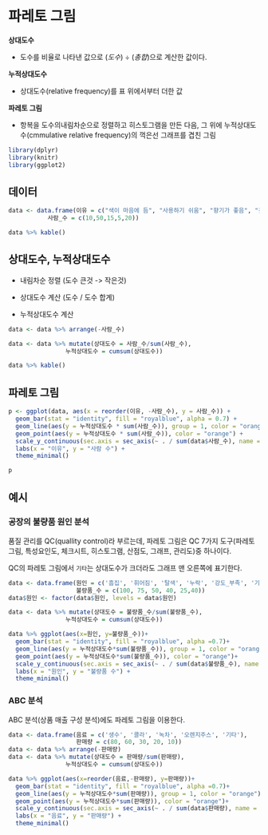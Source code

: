 # 파레토 그림

<b>상대도수</b>

-   도수를 비율로 나타낸 값으로 $(도수)\ \div\ (총합)$으로 계산한 값이다.

<b>누적상대도수</b>

-   상대도수(relative frequency)를 표 위에서부터 더한 값

<b>파레토 그림</b>

-   항복을 도수의내림차순으로 정렬하고 히스토그램을 만든 다음, 그 위에 누적상대도수(cmmulative relative frequency)의 꺽은선 그래프를 겹친 그림

```r
library(dplyr)
library(knitr)
library(ggplot2)
```

## 데이터

```r
data <- data.frame(이유 = c("색이 마음에 듬", "사용하기 쉬움", "향기가 좋음", "갖고 다니기 편함", "귀여움"),
           사람_수 = c(10,50,15,5,20))

data %>% kable()
```

## 상대도수, 누적상대도수

-   내림차순 정렬 (도수 큰것 -\> 작은것)

-   상대도수 계산 (도수 / 도수 합계)

-   누적상대도수 계산

```r
data <- data %>% arrange(-사람_수)

data <- data %>% mutate(상대도수 = 사람_수/sum(사람_수),
                누적상대도수 = cumsum(상대도수))

data %>% kable()
```

## 파레토 그림

```r
p <- ggplot(data, aes(x = reorder(이유, -사람_수), y = 사람_수)) +
  geom_bar(stat = "identity", fill = "royalblue", alpha = 0.7) +
  geom_line(aes(y = 누적상대도수 * sum(사람_수)), group = 1, color = "orange") +
  geom_point(aes(y = 누적상대도수 * sum(사람_수)), color = "orange") +
  scale_y_continuous(sec.axis = sec_axis(~ . / sum(data$사람_수), name = "누적상대도수")) +
  labs(x = "이유", y = "사람 수") +
  theme_minimal()

p
```

## 예시

### 공장의 불량품 원인 분석

품질 관리를 QC(quallity control)라 부르는데, 파레토 그림은 QC 7가지 도구(파레토 그림, 특성요인도, 체크시트, 히스토그램, 산점도, 그래프, 관리도)중 하나이다.

QC의 파레토 그림에서 `기타`는 상대도수가 크더라도 그래프 맨 오른쪽에 표기한다.

```r
data <- data.frame(원인 = c('흠집', '휘어짐', '탈색', '누락', '강도_부족', '기타'),
                   불량품_수 = c(100, 75, 50, 40, 25,40))
data$원인 <- factor(data$원인, levels = data$원인)

data <- data %>% mutate(상대도수 = 불량품_수/sum(불량품_수),
                누적상대도수 = cumsum(상대도수))

data %>% ggplot(aes(x=원인, y=불량품_수))+
  geom_bar(stat = "identity", fill = "royalblue", alpha =0.7)+
  geom_line(aes(y = 누적상대도수*sum(불량품_수)), group = 1, color = "orange")+
  geom_point(aes(y = 누적상대도수*sum(불량품_수)), color = "orange")+
  scale_y_continuous(sec.axis = sec_axis(~ . / sum(data$불량품_수), name = "누적상대도수")) +
  labs(x = "원인", y = "불량품 수") +
  theme_minimal()

```

### ABC 분석

ABC 분석(상품 매출 구성 분석)에도 파레토 그림을 이용한다.

```r
data <- data.frame(음료 = c('생수', '콜라', '녹차', '오렌지주스', '기타'),
                   판매량 = c(80, 60, 30, 20, 10))
data <- data %>% arrange(-판매량)
data <- data %>% mutate(상대도수 = 판매량/sum(판매량),
                누적상대도수 = cumsum(상대도수))

data %>% ggplot(aes(x=reorder(음료,-판매량), y=판매량))+
  geom_bar(stat = "identity", fill = "royalblue", alpha =0.7)+
  geom_line(aes(y = 누적상대도수*sum(판매량)), group = 1, color = "orange")+
  geom_point(aes(y = 누적상대도수*sum(판매량)), color = "orange")+
  scale_y_continuous(sec.axis = sec_axis(~ . / sum(data$판매량), name = "누적상대도수")) +
  labs(x = "음료", y = "판매량") +
  theme_minimal()

```
